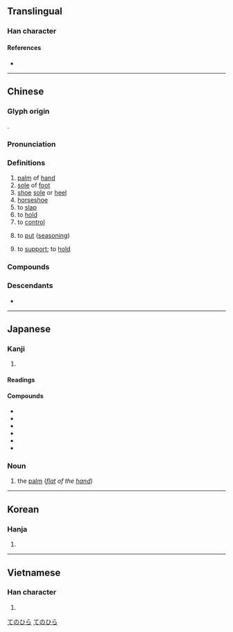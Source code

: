 {{character info/new}}
==Translingual==

===Han character===
{{Han char|rn=64|rad=手|as=08|sn=12|four=90502|canj=FBRQ|ids=⿱尚手}}

====References====
* {{Han ref|kx=0437.050|dkj=12248|dj=0786.130|hdz=31889.020|uh=638C|ud=25484|bh=B478|bd=46200}}

----

==Chinese==
{{zh-forms}}

===Glyph origin===
{{Han etym}}
{{Han compound|尚|手|ls=psc|c1=p|c2=s}}.

===Pronunciation===
{{zh-pron
|m=zhǎng
|m-s=zang3
|c=zoeng2
|c-t=
|g=
|h=pfs=chóng
|j=
|md=ciēng/ciōng
|md_note=ciēng - vernacular (“finger”); ciōng - literary
|mn=xm,qz,tp,kh,tc,hc,lk,sx,yl,km,mg:chiúⁿ/zz,tn:chióⁿ/xm,qz,lk,sx,km:chńg/zz,tp,kh,tn,tc,hc,yl,mg:chéng/mg:chín/xm,qz,tw:chióng/xm,zz,twv:chiáng
|mn_note=chiúⁿ/chióⁿ - vernacular (“palm”); chńg/chéng/chín - vernacular (“finger”, often written as {{zh-l|*指}}, e.g. {{zh-l|*掌甲}}, {{zh-l|*掌頭仔}}); chióng/chiáng - literary
|mn-t=zion2/ziên2
|mn-t_note=zion2 - Shantou; ziên2 - Chaozhou
|w=2tsaan
|x=
|mc=y
|oc=y
|cat=n,v
}}

===Definitions===
{{zh-hanzi}}

# [[palm]] of [[hand]]
# [[sole]] of [[foot]]
# [[shoe]] [[sole]] or [[heel]]
# [[horseshoe]]
# to [[slap]]
# to [[hold]]
# to [[control]]
# {{lb|zh|dialectal Mandarin}} to [[put]] ([[seasoning]])
# {{lb|zh|Sichuanese}} to [[support]]; to [[hold]]

===Compounds===
{{zh-der|主掌|仙人掌|合掌|執掌|巴掌|手掌|掌上壓|掌上明珠|掌上電腦|掌中戲|掌事|掌勺|掌勺儿|掌印|掌嘴|掌子|掌子面|掌廚|掌心|掌控|掌握|掌握電腦|掌摑|掌擊|掌故|掌案兒的|掌櫃|掌櫃的|掌權|掌灶|掌燈|掌班|掌璽大臣|掌璽官|掌相|掌秤|掌管|掌紋|掌聲|掌聲雷動|掌舵|掌鍋|掌門|掌門人|掌鞭|掌鞭的|掌骨|接掌|揚掌|熊掌|穿掌|蘭花掌|馬掌|鼓掌}}

===Descendants===
* {{desc|bor=1|mn|зан|id=sole|gloss=[[sole]]}}

----

==Japanese==
===Kanji===
{{ja-kanji|grade=c|rs=手08}}

# {{defn|lang=ja|sort=手08}}

====Readings====
{{ja-readings
|on=しょう
|kun=てのひら-, たなごころ-, たなそこ-, つかさど-る
}}

====Compounds====
* {{ja-l|掌握}}
* {{ja-l|掌鞅}}
* {{ja-l|掌管}}
* {{ja-l|掌故}}
* {{ja-l|掌中}}
* {{ja-l|掌典}}

===Noun===
{{ja-noun|てのひら}}

# the [[palm]] (''[[flat]] of the [[hand]]'')

[[Category:Japanese basic words|てのひら]]
[[Category:ja:Anatomy|てのひら]]

----

==Korean==

===Hanja===
{{ko-hanja|hangeul=장|eumhun=|rv=jang|mr=chang|y=cang}}

# {{defn|lang=ko|sort=手08}}

----

==Vietnamese==

===Han character===
{{vi-hantu|[[chưởng]]|rs=手08}}

# {{defn|lang=vi|sort=手08}}